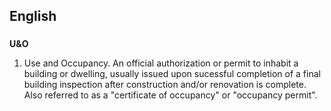 ==English==

==={{acronym}}===
'''U&O'''

# Use and Occupancy. An official authorization or permit to inhabit a building or dwelling, usually issued upon sucessful completion of a final building inspection after construction and/or renovation is complete. Also referred to as a "certificate of occupancy" or "occupancy permit".